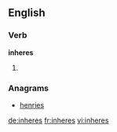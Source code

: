 ==English==

===Verb===
'''inheres'''

# {{en-third-person singular of|inhere}}

===Anagrams===
* [[henries#English|henries]]

[[de:inheres]]
[[fr:inheres]]
[[vi:inheres]]